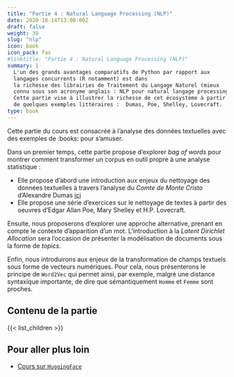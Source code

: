 ```yaml
---
title: "Partie 4 : Natural Language Processing (NLP)"
date: 2020-10-14T13:00:00Z
draft: false
weight: 39
slug: "nlp"
icon: book
icon_pack: fas
#linktitle: "Partie 4 : Natural Language Processing (NLP)"
summary: |
  L'un des grands avantages comparatifs de Python par rapport aux
  langages concurrents (R notamment) est dans
  la richesse des librairies de Traitement du Langage Naturel (mieux
  connu sous son acronyme anglais : NLP pour natural langage processing).
  Cette partie vise à illustrer la richesse de cet écosystème à partir
  de quelques exemples littéraires :  Dumas, Poe, Shelley, Lovecraft.
type: book
---
```


Cette partie du cours est consacrée à l'analyse des données textuelles avec
des exemples de :books: pour s'amuser. 

Dans un premier temps, cette partie propose d'explorer *bag of words* 
pour montrer comment transformer un corpus en outil propre à une 
analyse statistique :

* Elle propose d'abord une introduction aux enjeux du nettoyage des données
textuelles à travers l'analyse du *Comte de Monte Cristo* d'Alexandre Dumas
[ici](#nlpintro)
* Elle propose une série d'exercices sur le nettoyage de textes à partir des
oeuvres d'Edgar Allan Poe, Mary Shelley et H.P. Lovecraft. 

Ensuite, nous proposerons d'explorer une approche alternative, prenant en compte
le contexte d'apparition d'un mot. L'introduction à la
_Latent Dirichlet Allocation_ sera l'occasion de présenter la modélisation
de documents sous la forme de *topics*.

Enfin, nous introduirons aux enjeux de la transformation de champs textuels
sous forme de vecteurs numériques. Pour cela, nous présenterons le principe
de `Word2Vec` qui permet ainsi, par exemple,
malgré une distance syntaxique importante,
de dire que sémantiquement `Homme` et `Femme` sont proches.


## Contenu de la partie

{{< list_children >}}

## Pour aller plus loin

- [Cours sur `HuggingFace`](https://huggingface.co/course/chapter1/2?fw=pt)